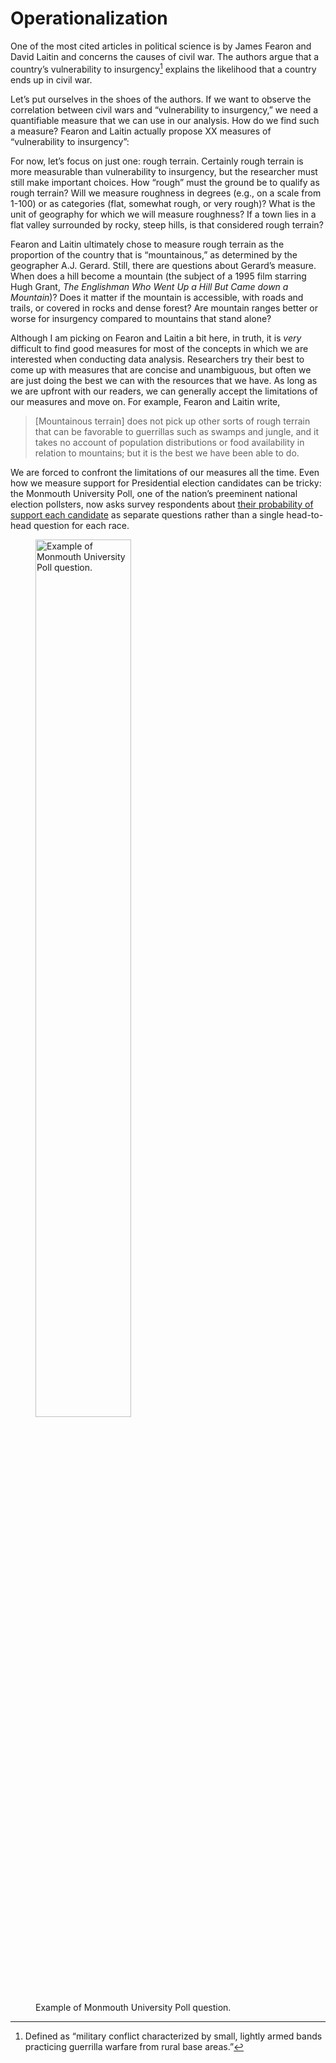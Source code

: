 # Operationalization

One of the most cited articles in political science is by James Fearon and David Laitin and concerns the causes of civil war. The authors argue that a country's vulnerability to insurgency^[Defined as "military conflict characterized by small, lightly armed bands practicing guerrilla warfare from rural base areas."] explains the likelihood that a country ends up in civil war.

Let's put ourselves in the shoes of the authors. If we want to observe the correlation between civil wars and "vulnerability to insurgency," we need a quantifiable measure that we can use in our analysis. How do we find such a measure? Fearon and Laitin actually propose XX measures of "vulnerability to insurgency":

For now, let's focus on just one: rough terrain. Certainly rough terrain is more measurable than vulnerability to insurgency, but the researcher must still make important choices. How "rough" must the ground be to qualify as rough terrain? Will we measure roughness in degrees (e.g., on a scale from 1-100) or as categories (flat, somewhat rough, or very rough)? What is the unit of geography for which we will measure roughness? If a town lies in a flat valley surrounded by rocky, steep hills, is that considered rough terrain?

Fearon and Laitin ultimately chose to measure rough terrain as the proportion of the country that is "mountainous," as determined by the geographer A.J. Gerard. Still, there are questions about Gerard's measure. When does a hill become a mountain (the subject of a 1995 film starring Hugh Grant, *The Englishman Who Went Up a Hill But Came down a Mountain*)? Does it matter if the mountain is accessible, with roads and trails, or covered in rocks and dense forest? Are mountain ranges better or worse for insurgency compared to mountains that stand alone?

Although I am picking on Fearon and Laitin a bit here, in truth, it is *very* difficult to find good measures for most of the concepts in which we are interested when conducting data analysis. Researchers try their best to come up with measures that are concise and unambiguous, but often we are just doing the best we can with the resources that we have. As long as we are upfront with our readers, we can generally accept the limitations of our measures and move on. For example, Fearon and Laitin write,

> [Mountainous terrain] does not pick up other sorts of rough terrain that can be favorable to guerrillas such as swamps and jungle, and it takes no account of population distributions or food availability in relation to mountains; but it is the best we have been able to do.

We are forced to confront the limitations of our measures all the time. Even how we measure support for Presidential election candidates can be tricky: the Monmouth University Poll, one of the nation's preeminent national election pollsters, now asks survey respondents about [their probability of support each candidate](https://www.monmouth.edu/polling-institute/2022/11/14/2022-monmouth-university-poll-recap/) as separate questions rather than a single head-to-head question for each race.

![Example of Monmouth University Poll question.](images/monmouth.png){.lightbox width=60%}